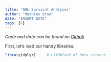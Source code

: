 ```yaml
---
title: 'NHL Survival Analyses'
author: "Mathieu Bray"
date: "INSERT DATE"
tags: [R]
---
```


*Code and data can be found on [Github]()*

First, let's load our handy libraries.

```r
library(dplyr)     # Lifeblood of data science
```

